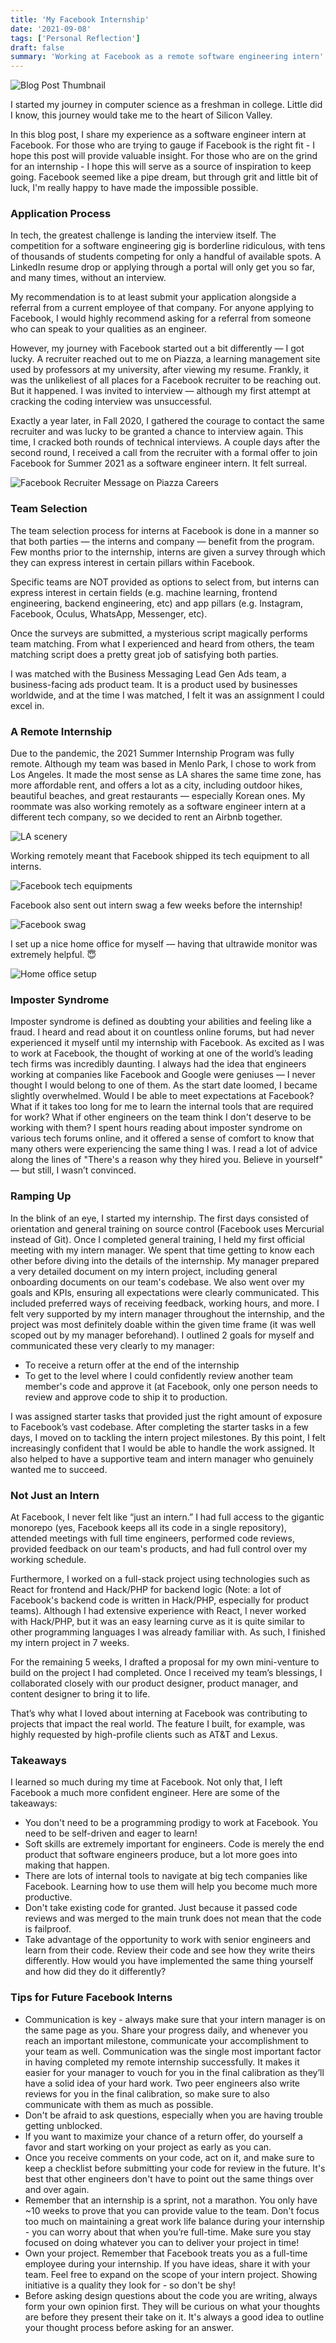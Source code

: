 ```yaml
---
title: 'My Facebook Internship'
date: '2021-09-08'
tags: ['Personal Reflection']
draft: false
summary: 'Working at Facebook as a remote software engineering intern'
---
```


![Blog Post Thumbnail](/static/images/facebook-internship/facebook-logo.jpeg)

I started my journey in computer science as a freshman in college. Little did I know, this journey would take me to the heart of Silicon Valley.

In this blog post, I share my experience as a software engineer intern at Facebook. For those who are trying to gauge if Facebook is the right fit - I hope this post will provide valuable insight. For those who are on the grind for an internship - I hope this will serve as a source of inspiration to keep going. Facebook seemed like a pipe dream, but through grit and little bit of luck, I'm really happy to have made the impossible possible.

### Application Process
In tech, the greatest challenge is landing the interview itself. The competition for a software engineering gig is borderline ridiculous, with tens of thousands of students competing for only a handful of available spots. A LinkedIn resume drop or applying through a portal will only get you so far, and many times, without an interview.

My recommendation is to at least submit your application alongside a referral from a current employee of that company. For anyone applying to Facebook, I would highly recommend asking for a referral from someone who can speak to your qualities as an engineer.

However, my journey with Facebook started out a bit differently — I got lucky. A recruiter reached out to me on Piazza, a learning management site used by professors at my university, after viewing my resume. Frankly, it was the unlikeliest of all places for a Facebook recruiter to be reaching out. But it happened. I was invited to interview — although my first attempt at cracking the coding interview was unsuccessful.

Exactly a year later, in Fall 2020, I gathered the courage to contact the same recruiter and was lucky to be granted a chance to interview again. This time, I cracked both rounds of technical interviews. A couple days after the second round, I received a call from the recruiter with a formal offer to join Facebook for Summer 2021 as a software engineer intern. It felt surreal.

![Facebook Recruiter Message on Piazza Careers](/static/images/facebook-internship/facebook-piazza.png)

### Team Selection
The team selection process for interns at Facebook is done in a manner so that both parties — the interns and company — benefit from the program. Few months prior to the internship, interns are given a survey through which they can express interest in certain pillars within Facebook.

Specific teams are NOT provided as options to select from, but interns can express interest in certain fields (e.g. machine learning, frontend engineering, backend engineering, etc) and app pillars (e.g. Instagram, Facebook, Oculus, WhatsApp, Messenger, etc).

Once the surveys are submitted, a mysterious script magically performs team matching. From what I experienced and heard from others, the team matching script does a pretty great job of satisfying both parties.

I was matched with the Business Messaging Lead Gen Ads team, a business-facing ads product team. It is a product used by businesses worldwide, and at the time I was matched, I felt it was an assignment I could excel in.

### A Remote Internship
Due to the pandemic, the 2021 Summer Internship Program was fully remote. Although my team was based in Menlo Park, I chose to work from Los Angeles. It made the most sense as LA shares the same time zone, has more affordable rent, and offers a lot as a city, including outdoor hikes, beautiful beaches, and great restaurants — especially Korean ones. My roommate was also working remotely as a software engineer intern at a different tech company, so we decided to rent an Airbnb together.

![LA scenery](/static/images/facebook-internship/la-scenery.jpeg)

Working remotely meant that Facebook shipped its tech equipment to all interns.

![Facebook tech equipments](/static/images/facebook-internship/facebook-equipments.jpeg)

Facebook also sent out intern swag a few weeks before the internship!

![Facebook swag](/static/images/facebook-internship/facebook-swag.jpeg)

I set up a nice home office for myself — having that ultrawide monitor was extremely helpful. 😇

![Home office setup](/static/images/facebook-internship/desk-setup.jpeg)

### Imposter Syndrome
Imposter syndrome is defined as doubting your abilities and feeling like a fraud. I heard and read about it on countless online forums, but had never experienced it myself until my internship with Facebook. As excited as I was to work at Facebook, the thought of working at one of the world’s leading tech firms was incredibly daunting. I always had the idea that engineers working at companies like Facebook and Google were geniuses — I never thought I would belong to one of them. 
As the start date loomed, I became slightly overwhelmed. Would I be able to meet expectations at Facebook? What if it takes too long for me to learn the internal tools that are required for work? What if other engineers on the team think I don't deserve to be working with them? I spent hours reading about imposter syndrome on various tech forums online, and it offered a sense of comfort to know that many others were experiencing the same thing I was. I read a lot of advice along the lines of "There's a reason why they hired you. Believe in yourself" — but still, I wasn’t convinced.

### Ramping Up
In the blink of an eye, I started my internship. The first  days consisted of orientation and general training on source control (Facebook uses Mercurial instead of Git). Once I completed general training, I held my first official meeting with my intern manager. We spent that time getting to know each other before diving into the details of the internship. My manager prepared a very detailed document on my intern project, including general onboarding documents on our team's codebase. We also went over my goals and KPIs, ensuring all expectations were clearly communicated. This included preferred ways of receiving feedback, working hours, and more. I felt very supported by my intern manager throughout the internship, and the project was most definitely doable within the given time frame (it was well scoped out by my manager beforehand). I outlined 2 goals for myself and communicated these very clearly to my manager:

* To receive a return offer at the end of the internship
*	To get to the level where I could confidently review another team member's code and approve it (at Facebook, only one person needs to review and approve code to ship it to production.

I was assigned starter tasks that provided just the right amount of exposure to Facebook’s vast codebase. After completing the starter tasks in a few days, I moved on to tackling the intern project milestones. By this point, I felt increasingly confident that I would be able to handle the work assigned. It also helped to have a supportive team and intern manager who genuinely wanted me to succeed.

### Not Just an Intern
At Facebook, I never felt like “just an intern.” I had full access to the gigantic monorepo (yes, Facebook keeps all its code in a single repository), attended meetings with full time engineers, performed code reviews, provided feedback on our team's products, and had full control over my working schedule.

Furthermore, I worked on a full-stack project using technologies such as React for frontend and Hack/PHP for backend logic (Note: a lot of Facebook's backend code is written in Hack/PHP, especially for product teams). Although I had extensive experience with React, I never worked with Hack/PHP, but it was an easy learning curve  as it is quite similar to other programming languages I was already familiar with. As such, I finished my intern project in 7 weeks. 

For the remaining 5 weeks, I drafted a proposal for my own mini-venture to build on the project I had completed. Once I received my team’s blessings, I collaborated closely with our product designer, product manager, and content designer to bring it to life. 

That’s why what I loved about interning at Facebook was contributing to projects that impact the real world. The feature I built, for example, was highly requested by high-profile clients such as AT&T and Lexus.

### Takeaways
I learned so much during my time at Facebook. Not only that, I left Facebook a much more confident engineer. Here are some of the takeaways:
*	You don't need to be a programming prodigy to work at Facebook. You need to be self-driven and eager to learn!
*	Soft skills are extremely important for engineers. Code is merely the end product that software engineers produce, but a lot more goes into making that happen.
*	There are lots of internal tools to navigate at big tech companies like Facebook. Learning how to use them will help you become much more productive.
*	Don't take existing code for granted. Just because it passed code reviews and was merged to the main trunk does not mean that the code is failproof.
* Take advantage of the opportunity to work with senior engineers and learn from their code. Review their code and see how they write theirs differently. How would you have implemented the same thing yourself and how did they do it differently?

### Tips for Future Facebook Interns
*	Communication is key - always make sure that your intern manager is on the same page as you. Share your progress daily, and whenever you reach an important milestone, communicate your accomplishment to your team as well. Communication was the single most important factor in having completed my remote internship successfully. It makes it easier for your manager to vouch for you in the final calibration as they’ll have a solid idea of your hard work. Two peer engineers also write reviews for you in the final calibration, so make sure to also communicate with them as much as possible.
*	Don't be afraid to ask questions, especially when you are having trouble getting unblocked.
*	If you want to maximize your chance of a return offer, do yourself a favor and start working on your project as early as you can.
*	Once you receive comments on your code, act on it, and make sure to keep a checklist before submitting your code for review in the future. It's best that other engineers don't have to point out the same things over and over again.
*	Remember that an internship is a sprint, not a marathon. You only have ~10 weeks to prove that you can provide value to the team. Don't focus too much on maintaining a great work life balance during your internship - you can worry about that when you’re full-time. Make sure you stay focused on doing whatever you can to deliver your project in time!
*	Own your project. Remember that Facebook treats you as a full-time employee during your internship. If you have ideas, share it with your team. Feel free to expand on the scope of your intern project. Showing initiative is a quality they look for - so don't be shy!
*	Before asking design questions about the code you are writing, always form your own opinion first. They will be curious on what your thoughts are before they present their take on it. It's always a good idea to outline your thought process before asking for an answer.

